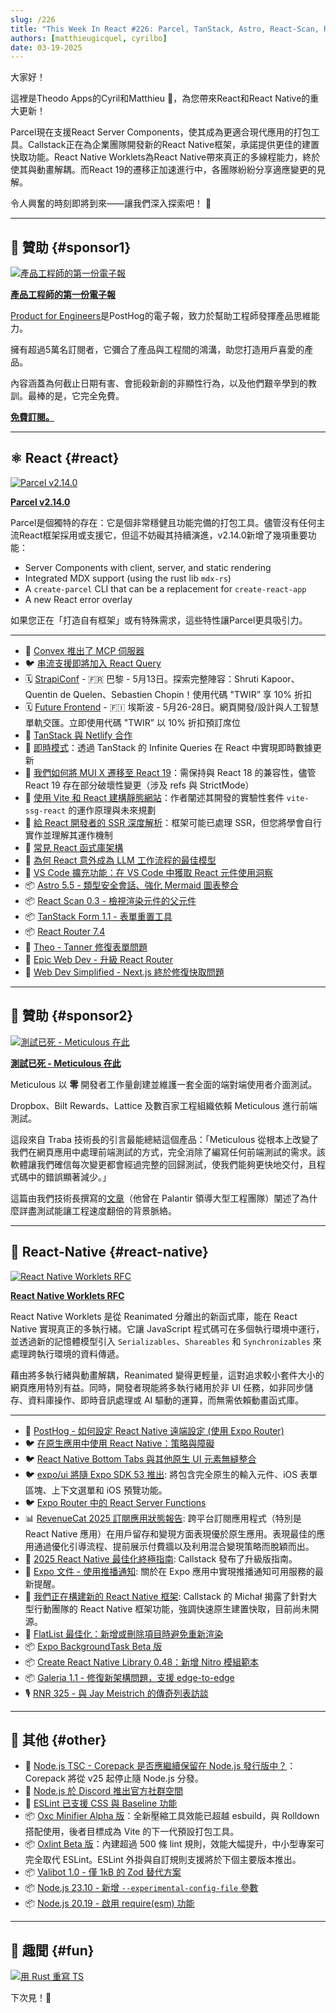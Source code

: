 ```yaml
---
slug: /226
title: "This Week In React #226: Parcel, TanStack, Astro, React-Scan, React-Router | Worklets, Enterprise Framework, Perf, Expo UI, FlatList, BackgroundTask | Node.js, Oxc Minifier, Oxlint, Valibot"
authors: [matthieugicquel, cyrilbo]
date: 03-19-2025
---
```


大家好！

這裡是Theodo Apps的Cyril和Matthieu 👋，為您帶來React和React Native的重大更新！

Parcel現在支援React Server Components，使其成為更適合現代應用的打包工具。Callstack正在為企業團隊開發新的React Native框架，承諾提供更佳的建置快取功能。React Native Worklets為React Native帶來真正的多線程能力，終於使其與動畫解耦。而React 19的遷移正加速進行中，各團隊紛紛分享適應變更的見解。

令人興奮的時刻即將到來——讓我們深入探索吧！ 🚀

<!-- truncate -->


<Support />

---

## 💸 贊助 {#sponsor1}

[![產品工程師的第一份電子報](/emails/issues/226/dub.jpg)](https://dub.link/twir-mar19)

**[產品工程師的第一份電子報](https://dub.link/twir-mar19)**

[Product for Engineers](https://dub.link/twir-mar19)是PostHog的電子報，致力於幫助工程師發揮產品思維能力。

擁有超過5萬名訂閱者，它彌合了產品與工程間的鴻溝，助您打造用戶喜愛的產品。

內容涵蓋為何截止日期有害、會扼殺新創的非顯性行為，以及他們艱辛學到的教訓。最棒的是，它完全免費。

[**免費訂閱。**](https://dub.link/twir-mar19)

---

## ⚛️ React {#react}

[![Parcel v2.14.0](/emails/issues/226/parcel.jpg)](https://parceljs.org/blog/v2-14-0/)

[**Parcel v2.14.0**](https://parceljs.org/blog/v2-14-0/)

Parcel是個獨特的存在：它是個非常穩健且功能完備的打包工具。儘管沒有任何主流React框架採用或支援它，但這不妨礙其持續演進，v2.14.0新增了幾項重要功能：

- Server Components with client, server, and static rendering
- Integrated MDX support (using the rust lib `mdx-rs`)
- A `create-parcel` CLI that can be a replacement for `create-react-app`
- A new React error overlay

如果您正在「打造自有框架」或有特殊需求，這些特性讓Parcel更具吸引力。

---

- 💸 [Convex 推出了 MCP 伺服器](https://convex.link/thisweekmcp)
- 🐦 [串流支援即將加入 React Query](https://bsky.app/profile/tkdodo.eu/post/3lkiuj7362k2a)
- 🗓 [StrapiConf](https://conf.strapi.io/?utm_source=thisweekinreact) - 🇫🇷 巴黎 - 5月13日。探索完整陣容：Shruti Kapoor、Quentin de Quelen、Sebastien Chopin！使用代碼 "TWIR” 享 10% 折扣
- 🗓 [Future Frontend](https://futurefrontend.com/?utm_source=thisweekinreact) \- 🇫🇮 埃斯波 - 5月26-28日。網頁開發/設計與人工智慧單軌交匯。立即使用代碼 "TWIR” 以 10% 折扣預訂席位
- 📣 [TanStack 與 Netlify 合作](https://tanstack.com/blog/netlify-partnership)
- 📜 [即時模式](https://www.openstatus.dev/blog/live-mode-infinite-query)：透過 TanStack 的 Infinite Queries 在 React 中實現即時數據更新
- 📜 [我們如何將 MUI X 遷移至 React 19](https://mui.com/blog/react-19-update/)：需保持與 React 18 的兼容性，儘管 React 19 存在部分破壞性變更（涉及 refs 與 StrictMode）
- 📜 [使用 Vite 和 React 建構靜態網站](https://blog.carlosn.com.br/post/writing-static-websites-with-vite-and-react/)：作者闡述其開發的實驗性套件 `vite-ssg-react` 的運作原理與未來規劃
- 📜 [給 React 開發者的 SSR 深度解析](https://www.developerway.com/posts/ssr-deep-dive-for-react-developers)：框架可能已處理 SSR，但您將學會自行實作並理解其運作機制
- 📜 [常見 React 函式庫架構](https://www.felgus.dev/blog/common-react-lib-architecture#react-19)
- 📜 [為何 React 意外成為 LLM 工作流程的最佳模型](https://www.gensx.com/blog/why-react-is-the-best-backend-workflow-engine)
- 💸 [VS Code 擴充功能：在 VS Code 中獲取 React 元件使用洞察](https://omlet.dev/?utm_campaign=partner_this-week-in-react_newsletter-quick-link-mar-2025)
- 📦 [Astro 5.5 - 類型安全會話、強化 Mermaid 圖表整合](https://astro.build/blog/astro-550/)
- 📦 [React Scan 0.3 - 檢視渲染元件的父元件](https://github.com/aidenybai/react-scan/releases/tag/v0.3.0)
- 📦 [TanStack Form 1.1 - 表單重置工具](https://github.com/TanStack/form/releases/tag/v1.1.0)
- 📦 [React Router 7.4](https://github.com/remix-run/react-router/blob/main/CHANGELOG.md#v740)
- 🎥 [Theo - Tanner 修復表單問題](https://www.youtube.com/watch?v=aezimBnSJqY)
- 🎥 [Epic Web Dev - 升級 React Router](https://www.epicweb.dev/tips/upgrading-react-router)
- 🎥 [Web Dev Simplified - Next.js 終於修復快取問題](https://www.youtube.com/watch?v=nHnw3pusFXw)

<SubscribeFormEmbed placement="middle" />

---

## 💸 贊助 {#sponsor2}

[![測試已死 - Meticulous 在此](/emails/issues/217/meticulous.jpg)](https://www.meticulous.ai?utm_source=thisweekinreact&utm_campaign=mar19th)

**[測試已死 - Meticulous 在此](https://www.meticulous.ai?utm_source=thisweekinreact&utm_campaign=mar19th)**

Meticulous 以 **零** 開發者工作量創建並維護一套全面的端對端使用者介面測試。

Dropbox、Bilt Rewards、Lattice 及數百家工程組織依賴 Meticulous 進行前端測試。

這段來自 Traba 技術長的引言最能總結這個產品：「Meticulous 從根本上改變了我們在網頁應用中處理前端測試的方式，完全消除了編寫任何前端測試的需求。該軟體讓我們確信每次變更都會經過完整的回歸測試，使我們能夠更快地交付，且程式碼中的錯誤顯著減少。」

這篇由我們技術長撰寫的[文章](https://www.meticulous.ai/blog/lessons-from-a-decade?utm_source=thisweekinreact&utm_campaign=jan15th)（他曾在 Palantir 領導大型工程團隊）闡述了為什麼詳盡測試能讓工程速度翻倍的背景脈絡。

---

## 📱 React-Native {#react-native}

[![React Native Worklets RFC](/emails/issues/226/worklets.jpg)](https://github.com/software-mansion/react-native-reanimated/discussions/7264)

[**React Native Worklets RFC**](https://github.com/software-mansion/react-native-reanimated/discussions/7264)

React Native Worklets 是從 Reanimated 分離出的新函式庫，能在 React Native 實現真正的多執行緒。它讓 JavaScript 程式碼可在多個執行環境中運行，並透過新的記憶體模型引入 `Serializables`、`Shareables` 和 `Synchronizables` 來處理跨執行環境的資料傳遞。

藉由將多執行緒與動畫解耦，Reanimated 變得更輕量，這對追求較小套件大小的網頁應用特別有益。同時，開發者現能將多執行緒用於非 UI 任務，如非同步儲存、資料庫操作、即時音訊處理或 AI 驅動的運算，而無需依賴動畫函式庫。

---

- 💸 [PostHog - 如何設定 React Native 遠端設定 (使用 Expo Router)](https://dub.link/twir-mar19-rn)
- 🐦 [在原生應用中使用 React Native：策略與障礙](https://x.com/_atlj/status/1901990291306873047)
- 🐦 [React Native Bottom Tabs 與其他原生 UI 元素無縫整合](https://x.com/o_kwasniewski/status/1884537940736393426)
- 🐦 [expo/ui 將隨 Expo SDK 53 推出](https://x.com/aleqsio/status/1902034184920584538): 將包含完全原生的輸入元件、iOS 表單區塊、上下文選單和 iOS 預覽功能。
- 🐦 [Expo Router 中的 React Server Functions](https://x.com/Baconbrix/status/1900547469374574966)
- 📊 [RevenueCat 2025 訂閱應用狀態報告](https://www.revenuecat.com/state-of-subscription-apps-2025/): 跨平台訂閱應用程式（特別是 React Native 應用）在用戶留存和變現方面表現優於原生應用。表現最佳的應用通過優化引導流程、提前展示付費牆以及利用混合變現策略而脫穎而出。
- 📖 [2025 React Native 最佳化終極指南](https://www.callstack.com/ebook/the-ultimate-guide-to-react-native-optimization): Callstack 發布了升級版指南。
- 📖 [Expo 文件 - 使用推播通知](https://docs.expo.dev/guides/using-push-notifications-services/): 關於在 Expo 應用中實現推播通知可用服務的最新提醒。
- 📜 [我們正在構建新的 React Native 框架](https://www.callstack.com/blog/were-building-a-new-react-native-framework): Callstack 的 Michał 揭露了針對大型行動團隊的 React Native 框架功能，強調快速原生建置快取，目前尚未開源。
- 📜 [FlatList 最佳化：新增或刪除項目時避免重新渲染](https://brainsandbeards.com/blog/2025-dont-rerender-new-flatlist-items/)
- 📦 [Expo BackgroundTask Beta 版](https://docs.expo.dev/versions/latest/sdk/background-task/)
- 📦 [Create React Native Library 0.48：新增 Nitro 模組範本](https://github.com/callstack/react-native-builder-bob/releases/tag/create-react-native-library%400.48.0)
- 📦 [Galeria 1.1 - 修復新架構問題，支援 edge-to-edge](https://github.com/nandorojo/galeria/releases/tag/v1.1.0)
- 🎙️ [RNR 325 \- 與 Jay Meistrich 的傳奇列表訪談](https://infinite.red/react-native-radio/rnr-325-legend-list-with-jay-meistrich)

---

## 🔀 其他 {#other}

- 👀 [Node.js TSC - Corepack 是否應繼續保留在 Node.js 發行版中？](https://github.com/nodejs/TSC/pull/1697)：Corepack 將從 v25 起停止隨 Node.js 分發。
- 📜 [Node.js 於 Discord 推出官方社群空間](https://nodejs.org/en/blog/announcements/official-discord-launch-announcement)
- 📜 [ESLint 已支援 CSS 與 Baseline 功能](https://web.dev/blog/eslint-baseline-integration?hl=en)
- 📦 [Oxc Minifier Alpha 版](https://oxc.rs/blog/2025-03-13-minifier-alpha)：全新壓縮工具效能已超越 esbuild，與 Rolldown 搭配使用，後者目標成為 Vite 的下一代預設打包工具。
- 📦 [Oxlint Beta 版](https://oxc.rs/blog/2025-03-15-oxlint-beta)：內建超過 500 條 lint 規則，效能大幅提升，中小型專案可完全取代 ESLint。ESLint 外掛與自訂規則支援將於下個主要版本推出。
- 📦 [Valibot 1.0 - 僅 1kB 的 Zod 替代方案](https://valibot.dev/blog/valibot-v1-the-1-kb-schema-library/)
- 📦 [Node.js 23.10 - 新增 `--experimental-config-file` 參數](https://nodejs.org/en/blog/release/v23.10.0)
- 📦 [Node.js 20.19 - 啟用 require(esm) 功能](https://nodejs.org/en/blog/release/v20.19.0)

---

## 🤭 趣聞 {#fun}

[![用 Rust 重寫 TS](/emails/issues/226/ts-go.jpg)](https://x.com/IroncladDev/status/1899870309152342367)

下次見！👋